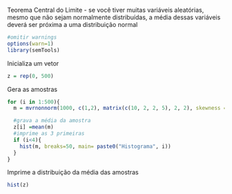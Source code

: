 Teorema Central do Limite
- se você tiver muitas variáveis aleatórias, mesmo que não sejam normalmente distribuídas, a média dessas variáveis deverá ser próxima a uma distribuição normal
```{r}
#omitir warnings
options(warn=1)
library(semTools)
```
Inicializa um vetor
```{r}
z = rep(0, 500)
```
Gera as amostras
```{r}
for (i in 1:500){
  m = mvrnonnorm(1000, c(1,2), matrix(c(10, 2, 2, 5), 2, 2), skewness = c(5,2), kurtosis = c(3,3))

  #grava a média da amostra
  z[i] =mean(m)
  #imprime as 3 primeiras
  if (i<4){
    hist(m, breaks=50, main= paste0("Histograma", i))
  }
}
```
Imprime a distribuição da média das amostras
```{r}
hist(z)
```

